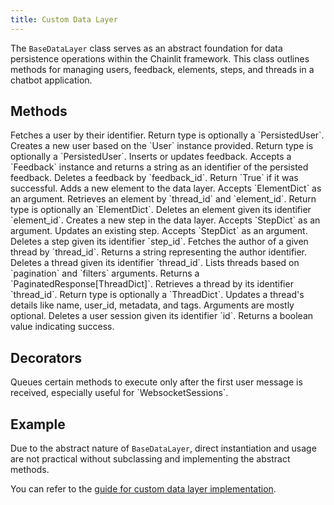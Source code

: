 ```yaml
---
title: Custom Data Layer
---
```


The `BaseDataLayer` class serves as an abstract foundation for data persistence operations within the Chainlit framework. This class outlines methods for managing users, feedback, elements, steps, and threads in a chatbot application.

## Methods

<ParamField path="async get_user(self, identifier: str)" type="Coroutine">
  Fetches a user by their identifier. Return type is optionally a `PersistedUser`.
</ParamField>

<ParamField path="async create_user(self, user: User)" type="Coroutine">
  Creates a new user based on the `User` instance provided. Return type is optionally a `PersistedUser`.
</ParamField>

<ParamField path="async upsert_feedback(self, feedback: Feedback)" type="Coroutine">
  Inserts or updates feedback. Accepts a `Feedback` instance and returns a string as an identifier of the persisted feedback.
</ParamField>

<ParamField path="async delete_feedback(self, feedback_id: str)" type="Coroutine">
  Deletes a feedback by `feedback_id`. Return `True` if it was successful.
</ParamField>

<ParamField path="async create_element(self, element_dict: ElementDict)" type="Coroutine" optional>
  Adds a new element to the data layer. Accepts `ElementDict` as an argument.
</ParamField>

<ParamField path="async get_element(self, thread_id: str, element_id: str)" type="Coroutine">
  Retrieves an element by `thread_id` and `element_id`. Return type is optionally an `ElementDict`.
</ParamField>

<ParamField path="async delete_element(self, element_id: str)" type="Coroutine" optional>
  Deletes an element given its identifier `element_id`.
</ParamField>

<ParamField path="async create_step(self, step_dict: StepDict)" type="Coroutine" optional>
  Creates a new step in the data layer. Accepts `StepDict` as an argument.
</ParamField>

<ParamField path="async update_step(self, step_dict: StepDict)" type="Coroutine" optional>
  Updates an existing step. Accepts `StepDict` as an argument.
</ParamField>

<ParamField path="async delete_step(self, step_id: str)" type="Coroutine" optional>
  Deletes a step given its identifier `step_id`.
</ParamField>

<ParamField path="async get_thread_author(self, thread_id: str)" type="Coroutine">
  Fetches the author of a given thread by `thread_id`. Returns a string representing the author identifier.
</ParamField>

<ParamField path="async delete_thread(self, thread_id: str)" type="Coroutine">
  Deletes a thread given its identifier `thread_id`.
</ParamField>

<ParamField path="async list_threads(self, pagination: Pagination, filters: ThreadFilter)" type="Coroutine">
  Lists threads based on `pagination` and `filters` arguments. Returns a `PaginatedResponse[ThreadDict]`.
</ParamField>

<ParamField path="async get_thread(self, thread_id: str)" type="Coroutine">
  Retrieves a thread by its identifier `thread_id`. Return type is optionally a `ThreadDict`.
</ParamField>

<ParamField path="async update_thread(self, thread_id: str, name: Optional[str] = None, user_id: Optional[str] = None, metadata: Optional[Dict] = None, tags: Optional[List[str]] = None)" type="Coroutine">
  Updates a thread's details like name, user_id, metadata, and tags. Arguments are mostly optional.
</ParamField>

<ParamField path="async delete_user_session(self, id: str)" type="Coroutine">
  Deletes a user session given its identifier `id`. Returns a boolean value indicating success.
</ParamField>

## Decorators

<ParamField path="queue_until_user_message()" type="Decorator">
  Queues certain methods to execute only after the first user message is received, especially useful for `WebsocketSessions`.
</ParamField>

## Example

Due to the abstract nature of `BaseDataLayer`, direct instantiation and usage are not practical without subclassing and implementing the abstract methods.

You can refer to the [guide for custom data layer implementation](/data-persistence/custom).